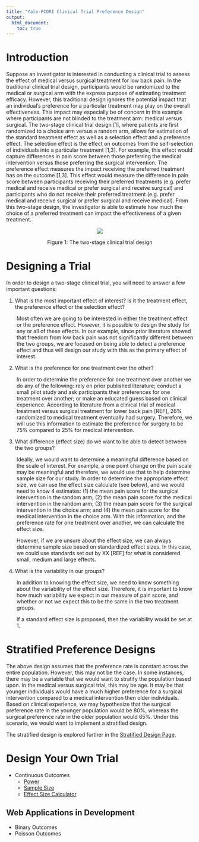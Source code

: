 ```yaml
---
title: "Yale-PCORI Clinical Trial Preference Design"
output: 
  html_document:
    toc: true
---
```


# Introduction

Suppose an investigator is interested in conducting a clinical trial to assess the effect of medical versus surgical treatment for low back pain. In the traditional clinical trial design, participants would be randomized to the medical or surgical arm with the express purpose of estimating treatment efficacy. However, this traditional design ignores the potential impact that an individual’s preference for a particular treatment may play on the overall effectiveness. This impact may especially be of concern in this example where participants are not blinded to the treatment arm: medical versus surgical. The two-stage clinical trial design [1], where patients are first randomized to a choice arm versus a random arm, allows for estimation of the standard treatment effect as well as a selection effect and a preference effect. The selection effect is the effect on outcomes from the self-selection of individuals into a particular treatment [1,3]. For example, this effect would capture differences in pain score between those preferring the medical intervention versus those preferring the surgical intervention.  The preference effect measures the impact receiving the preferred treatment has on the outcome [1,3]. This effect would measure the difference in pain score between participants receiving their preferred treatments (e.g. prefer medical and receive medical or prefer surgical and receive surgical) and participants who do not receive their preferred treatment (e.g. prefer medical and receive surgical or prefer surgical and receive medical). From this two-stage design, the investigator is able to estimate how much the choice of a preferred treatment can impact the effectiveness of a given treatment.

<center>
![](rucker-design.png) 

Figure 1: The two-stage clinical trial design 
</center>

# Designing a Trial

In order to design a two-stage clinical trial, you will need to answer a few important questions:

1.	What is the most important effect of interest?  Is it the treatment effect, the preference effect or the selection effect?

<div style="margin-left: 2em;">
Most often we are going to be interested in either the treatment effect or the preference effect.  However, it is possible to design the study for any or all of these effects.  In our example, since prior literature showed that freedom from low back pain was not significantly different between the two groups, we are focused on being able to detect a preference effect and thus will design our study with this as the primary effect of interest.
</div>

2.	What is the preference for one treatment over the other?

<div style="margin-left: 2em;">
In order to determine the preference for one treatment over another we do any of the following: rely on prior published literature; conduct a small pilot study and ask participants their preferences for one treatment over another; or make an educated guess based on clinical experience.  According to literature from a clinical trial of medical treatment versus surgical treatment for lower back pain [REF], 26% randomized to medical treatment eventually had surgery.  Therefore, we will use this information to estimate the preference for surgery to be 75% compared to 25% for medical intervention.
</div>

3.	What difference (effect size) do we want to be able to detect between the two groups?

<div style="margin-left: 2em;">
Ideally, we would want to determine a meaningful difference based on the scale of interest.  For example, a one point change on the pain scale may be meaningful and therefore, we would use that to help determine sample size for our study.  In order to determine the appropriate effect size, we can use the effect size calculate (see below), and we would need to know 4 estimates: (1) the mean pain score for the surgical intervention in the random arm; (2) the mean pain score for the medical intervention in the random arm; (3) the mean pain score for the surgical intervention in the choice arm; and (4) the mean pain score for the medical intervention in the choice arm. With this information, and the preference rate for one treatment over another, we can calculate the effect size.

However, if we are unsure about the effect size, we can always determine sample size based on standardized effect sizes.  In this case, we could use standards set out by XX [REF] for what is considered small, medium and large effects.
</div>

4.	What is the variability in our groups?

<div style="margin-left: 2em;">
In addition to knowing the effect size, we need to know something about the variability of the effect size.  Therefore, it is important to know how much variability we expect in our measure of pain score, and whether or not we expect this to be the same in the two treatment groups.

If a standard effect size is proposed, then the variability would be set at 1.
</div>

# Stratified Preference Designs

The above design assumes that the preference rate is constant across the entire population.  However, this may not be the case.  In some instances, there may be a variable that we would want to stratify the population based upon.  In the medical versus surgical trial, this may be age.  It may be that younger individuals would have a much higher preference for a surgical intervention compared to a medical intervention then older individuals.  Based on clinical experience, we may hypothesize that the surgical preference rate in the younger population would be 80%, whereas the surgical preference rate in the older population would 65%.  Under this scenario, we would want to implement a stratified design.

The stratified design is explored further in the [Stratified Design Page](stratified-design).

# Design Your Own Trial

- Continuous Outcomes
    - [Power](../selection-effect-power) 
    - [Sample Size](../sample-size)
    - [Effect Size Calculator](../effect-size)


## Web Applications in Development

- Binary Outcomes
- Poisson Outcomes


